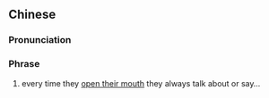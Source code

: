 {{also|开口埋口}}
==Chinese==
{{zh-forms|s=开口埋口|type=211}}

===Pronunciation===
{{zh-pron
|c=hoi1 hau2 maai4 hau2
|cat=ph
}}

===Phrase===
{{zh-phrase}}

# {{lb|zh|Cantonese}} every time they [[open one's mouth|open their mouth]] {{gloss|speak}} they always talk about or say…